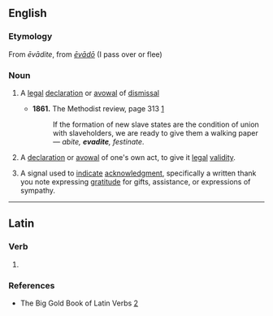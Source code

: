 ==English==

===Etymology===
From {{etyl|la}} ''ēvādite'', from ''[[evado|ēvādō]]'' (I pass over or flee)

===Noun===
{{en-noun}}

# {{legal}} A [[legal]] [[declaration]] or [[avowal]] of [[dismissal]]
#*'''1861.''' The Methodist review‎, page 313 [http://books.google.com/books?id=KIxJAAAAMAAJ&pg=PA313&dq=evadite&lr=&ei=Z3vLSvaOEKW0kAT3r-TCAw#v=onepage&q=evadite&f=false]
#*:If the formation of new slave states are the condition of union with slaveholders, we are ready to give them a walking paper — ''abite, '''evadite''', festinate''.
# {{rfv-sense}} A [[declaration]] or [[avowal]] of one's own act, to give it [[legal]] [[validity]].
# {{rfv-sense}} A signal used to [[indicate]] [[acknowledgment]], specifically a written thank you note expressing [[gratitude]] for gifts, assistance, or expressions of sympathy.

{{anagrams:en/adeeitv}}
----

==Latin==

===Verb===
{{la-verb-form|ēvādite}}

# {{conjugation of|[[evado#Latin|ēvādō]]||2|p|act|imp}}

===References===
* The Big Gold Book of Latin Verbs [http://books.google.com/books?id=qowUAQAAIAAJ&q=evadite&dq=evadite&lr=]